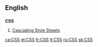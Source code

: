 ==English==

==={{initialism}}===
'''CSS'''

# [[w:Cascading Style Sheets|Cascading Style Sheets]]

[[ca:CSS]]
[[et:CSS]]
[[fr:CSS]]
[[lt:CSS]]
[[ru:CSS]]
[[sk:CSS]]
